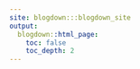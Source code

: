 ```yaml
---
site: blogdown:::blogdown_site
output:
  blogdown::html_page:
    toc: false
    toc_depth: 2
---
```

